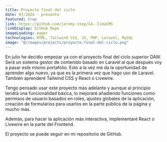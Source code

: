 ```yaml
---
title: Proyecto final del ciclo
date: 07/2024 - presente
featured: true
link: https://github.com/jeremy-step/CA--CimaCMS
linkDisplay: GitHub Repo
imageLoading: eager
technologies: HTML, Tailwind CSS, JS, PHP, Laravel, MySQL
image: "@/images/projects/proyecto-final-del-ciclo.png"
---
```


En julio he decidio empezar ya con el proyecto final del ciclo superior DAW.
Será un sistema gestor de contenido basado en Laravel al que después voy a pasar este mismo portafolio. Esto a la vez me da la oportunidad de aprender algo nuevo, ya que es la primera vez que hago uso de Laravel. También aprenderé Tailwind CSS y React o Livewire.

Tengo pensado usar este proyecto más adelante y aunque al principio tendrá una funcionalidad básica, lo mejoraré añadiendo funciones como permisos de usuario basados en roles, ajustes globales de la aplicación, creación de formularios para usarlos en la parte pública de la página y mucho más.

Además, para hacer la aplicación más interactiva, implementaré React o Livewire en la parte del Frontend.

El proyecto se puede seguir en mi repositorio de GitHub.
